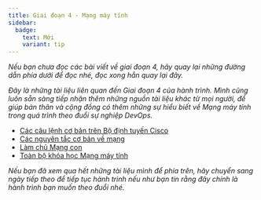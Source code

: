 ```yaml
---
title: Giai đoạn 4 - Mạng máy tính
sidebar:
  badge:
    text: Mới
    variant: tip
---
```



_Nếu bạn chưa đọc các bài viết về giai đoạn 4, hãy quay lại những đường dẫn phía dưới để đọc nhé, 
đọc xong hẳn quay lại đây._

<CardGrid>
  <LinkCard title="Ngày 21 - Bức tranh Mạng" href="../../../guides/network/day21"/>
  <LinkCard title="Ngày 22 - Mô hình OSI" href="../../../guides/network/day22"/>
  <LinkCard title="Ngày 23 - Các giao thức mạng" href="../../../guides/network/day23"/>
  <LinkCard title="Ngày 24 - Dựng mô hình mạng của riêng bạn" href="../../../guides/network/day24"/>
</CardGrid>
<LinkCard title="Ngày 25 - Nâng cấp hơn với định tuyến hệ thống" href="../../../guides/network/day25"/>

_Đây là những tài liệu liên quan đến Giai đoạn 4 của hành trình. Mình cũng luôn sẵn sàng tiếp nhận thêm những 
nguồn tài liệu khác từ mọi người, để giúp bản thân và cộng đồng có thêm những sự hiểu biết về Mạng máy tính 
trong quá trình theo đuổi sự nghiệp DevOps._

- [Các câu lệnh cơ bản trên Bộ định tuyến Cisco](https://www.cisco.com/c/en/us/td/docs/routers/access/800M/software/800MSCG/routconf.html)
- [Các nguyên tắc cơ bản về mạng](https://www.youtube.com/playlist?list=PLIFyRwBY_4bRLmKfP1KnZA6rZbRHtxmXi)
- [Làm chủ Mạng con](https://www.youtube.com/playlist?list=PLIFyRwBY_4bQUE4IB5c4VPRyDoLgOdExE)
- [Toàn bộ khóa học Mạng máy tính](https://www.youtube.com/watch?v=IPvYjXCsTg8)

_Nếu bạn đã xem qua hết những tài liệu mình để phía trên, hãy chuyển sang ngày tiếp theo để tiếp tục hành trình 
nếu như bạn tin rằng đây chính là hành trình bạn muốn theo đuổi nhé._

<LinkCard
  title="Ngày 26"
  href="../../../guides/cloud/day26"
/>